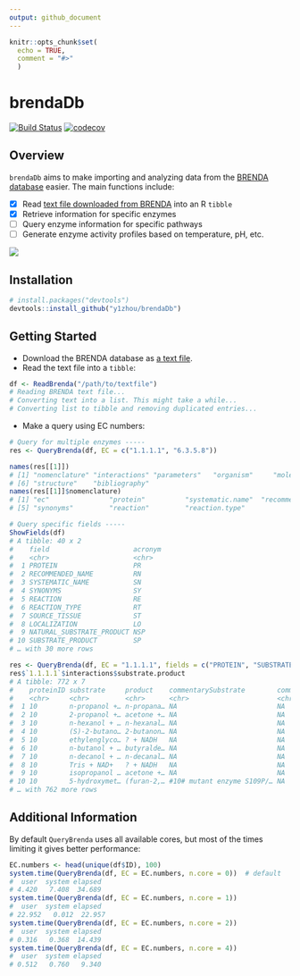 ```yaml
---
output: github_document
---
```


```r
knitr::opts_chunk$set(
  echo = TRUE,
  comment = "#>"
  )
```

# brendaDb
<!-- Badges: start -->
[![Build Status](https://travis-ci.org/y1zhou/brendaDb.svg?branch=master)](https://travis-ci.org/y1zhou/brendaDb)
[![codecov](https://codecov.io/gh/y1zhou/brendaDb/branch/master/graph/badge.svg)](https://codecov.io/gh/y1zhou/brendaDb)
<!-- Badges: end -->

## Overview
`brendaDb` aims to make importing and analyzing data from the [BRENDA database](https://www.brenda-enzymes.org) easier. The main functions include:

- [x] Read [text file downloaded from BRENDA](https://www.brenda-enzymes.org/download_brenda_without_registration.php) into an R `tibble`
- [x] Retrieve information for specific enzymes
- [ ] Query enzyme information for specific pathways
- [ ] Generate enzyme activity profiles based on temperature, pH, etc.

<img src='man/figures/brendaDb.png' align="center" />

## Installation
```r
# install.packages("devtools")
devtools::install_github("y1zhou/brendaDb")
```

## Getting Started
- Download the BRENDA database as [a text file](https://www.brenda-enzymes.org/download_brenda_without_registration.php).
- Read the text file into a `tibble`:
```r
df <- ReadBrenda("/path/to/textfile")
# Reading BRENDA text file...
# Converting text into a list. This might take a while...
# Converting list to tibble and removing duplicated entries...
```
- Make a query using EC numbers:
```r
# Query for multiple enzymes -----
res <- QueryBrenda(df, EC = c("1.1.1.1", "6.3.5.8"))

names(res[[1]])
# [1] "nomenclature" "interactions" "parameters"   "organism"     "molecular"   
# [6] "structure"    "bibliography"
names(res[[1]]$nomenclature)
# [1] "ec"               "protein"          "systematic.name"  "recommended.name"
# [5] "synonyms"         "reaction"         "reaction.type"

# Query specific fields -----
ShowFields(df)
# A tibble: 40 x 2
#    field                     acronym
#    <chr>                     <chr>  
#  1 PROTEIN                   PR     
#  2 RECOMMENDED_NAME          RN     
#  3 SYSTEMATIC_NAME           SN     
#  4 SYNONYMS                  SY     
#  5 REACTION                  RE     
#  6 REACTION_TYPE             RT     
#  7 SOURCE_TISSUE             ST     
#  8 LOCALIZATION              LO     
#  9 NATURAL_SUBSTRATE_PRODUCT NSP    
# 10 SUBSTRATE_PRODUCT         SP     
# … with 30 more rows

res <- QueryBrenda(df, EC = "1.1.1.1", fields = c("PROTEIN", "SUBSTRATE_PRODUCT"))
res$`1.1.1.1`$interactions$substrate.product
# A tibble: 772 x 7
#    proteinID substrate     product    commentarySubstrate        commentaryProdu… reversibility refID
#    <chr>     <chr>         <chr>      <chr>                      <chr>            <chr>         <chr>
#  1 10        n-propanol +… n-propana… NA                         NA               r             120  
#  2 10        2-propanol +… acetone +… NA                         NA               NA            122  
#  3 10        n-hexanol + … n-hexanal… NA                         NA               r             120  
#  4 10        (S)-2-butano… 2-butanon… NA                         NA               r             120  
#  5 10        ethylenglyco… ? + NADH   NA                         NA               r             120  
#  6 10        n-butanol + … butyralde… NA                         NA               NA            122  
#  7 10        n-decanol + … n-decanal… NA                         NA               r             120  
#  8 10        Tris + NAD+   ? + NADH   NA                         NA               r             120  
#  9 10        isopropanol … acetone +… NA                         NA               NA            139,…
# 10 10        5-hydroxymet… (furan-2,… #10# mutant enzyme S109P/… NA               NA            193,…
# … with 762 more rows
```


## Additional Information
By default `QueryBrenda` uses all available cores, but most of the times limiting it gives better performance:
```r
EC.numbers <- head(unique(df$ID), 100)
system.time(QueryBrenda(df, EC = EC.numbers, n.core = 0))  # default
#  user  system elapsed
# 4.420   7.408  34.689
system.time(QueryBrenda(df, EC = EC.numbers, n.core = 1))
#  user  system elapsed 
# 22.952   0.012  22.957
system.time(QueryBrenda(df, EC = EC.numbers, n.core = 2))
#  user  system elapsed 
# 0.316   0.368  14.439
system.time(QueryBrenda(df, EC = EC.numbers, n.core = 4))
#  user  system elapsed
# 0.512   0.760   9.340
```

